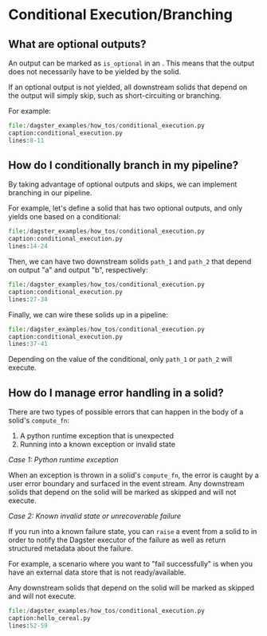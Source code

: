 
# Conditional Execution/Branching

## What are optional outputs?

An output can be marked as `is_optional` in an <PyObject module="dagster" object="OutputDefinition" displayText="OutputDefinitions" />.
This means that the output does not necessarily have to be yielded by the solid.

If an optional output is not yielded, all downstream solids that depend
on the output will simply skip, such as short-circuiting or branching.

For example:

```python literalinclude
file:/dagster_examples/how_tos/conditional_execution.py
caption:conditional_execution.py
lines:8-11
```

## How do I conditionally branch in my pipeline?

By taking advantage of optional outputs and skips, we can implement
branching in our pipeline.

For example, let's define a solid that has two optional outputs, and
only yields one based on a conditional:

```python literalinclude
file:/dagster_examples/how_tos/conditional_execution.py
caption:conditional_execution.py
lines:14-24
```

Then, we can have two downstream solids `path_1` and `path_2` that
depend on output "a" and output "b", respectively:

```python literalinclude
file:/dagster_examples/how_tos/conditional_execution.py
caption:conditional_execution.py
lines:27-34
```

Finally, we can wire these solids up in a pipeline:

```python literalinclude
file:/dagster_examples/how_tos/conditional_execution.py
caption:conditional_execution.py
lines:37-41
```

Depending on the value of the conditional, only `path_1` or `path_2`
will execute.

## How do I manage error handling in a solid?

There are two types of possible errors that can happen in the body of a
solid's `compute_fn`:

1.  A python runtime exception that is unexpected
2.  Running into a known exception or invalid state

_Case 1: Python runtime exception_

When an exception is thrown in a solid's `compute_fn`, the error is
caught by a user error boundary and surfaced in the event stream. Any
downstream solids that depend on the solid will be marked as skipped and
will not execute.

_Case 2: Known invalid state or unrecoverable failure_

If you run into a known failure state, you can `raise` a <PyObject module="dagster" object="Failure" /> event
from a solid to in order to notify the Dagster executor of the failure as well
as return structured metadata about the failure.

For example, a scenario where you want to "fail successfully" is when
you have an external data store that is not ready/available.

Any downstream solids that depend on the solid will be marked as skipped
and will not execute.

```python literalinclude
file:/dagster_examples/how_tos/conditional_execution.py
caption:hello_cereal.py
lines:52-59
```
